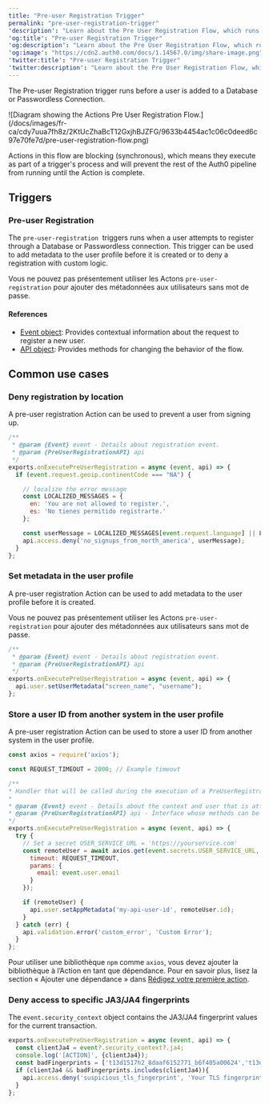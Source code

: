 ```yaml
---
title: "Pre-user Registration Trigger"
permalink: "pre-user-registration-trigger"
'description': "Learn about the Pre User Registration Flow, which runs when a user attempts to register through a Database or Passwordless connection. It can be used to add metadata to the user profile before it is created or to deny a registration."
'og:title': "Pre-user Registration Trigger"
'og:description': "Learn about the Pre User Registration Flow, which runs when a user attempts to register through a Database or Passwordless connection. It can be used to add metadata to the user profile before it is created or to deny a registration."
'og:image': "https://cdn2.auth0.com/docs/1.14567.0/img/share-image.png"
'twitter:title': "Pre-user Registration Trigger"
'twitter:description': "Learn about the Pre User Registration Flow, which runs when a user attempts to register through a Database or Passwordless connection. It can be used to add metadata to the user profile before it is created or to deny a registration."
---
```


The Pre-user Registration trigger runs before a user is added to a Database or <Tooltip href="/docs/docs/fr-ca/glossary?term=passwordless" tip="Sans mot de passe
Forme d’authentification qui ne repose pas sur un mot de passe comme premier facteur." cta="Voir le glossaire">Passwordless</Tooltip> Connection.

<Frame>![Diagram showing the Actions Pre User Registration Flow.](/docs/images/fr-ca/cdy7uua7fh8z/2KtUcZhaBcT12GxjhBJZFG/9633b4454ac1c06c0deed6c97e70fe7d/pre-user-registration-flow.png)</Frame>

Actions in this flow are blocking (synchronous), which means they execute as part of a trigger's process and will prevent the rest of the Auth0 pipeline from running until the Action is complete.

## Triggers

### Pre-user Registration

The `pre-user-registration`  triggers runs when a user attempts to register through a Database or Passwordless connection. This trigger can be used to add metadata to the user profile before it is created or to deny a registration with custom logic.

<Warning>

Vous ne pouvez pas présentement utiliser les Actons `pre-user-registration` pour ajouter des métadonnées aux utilisateurs sans mot de passe.

</Warning>

#### References

* [Event object](/docs/docs/fr-ca/customize/actions/explore-triggers/signup-and-login-triggers/pre-user-registration-trigger/pre-user-registration-event-object): Provides contextual information about the request to register a new user.
* [API object](/docs/docs/fr-ca/customize/actions/explore-triggers/signup-and-login-triggers/pre-user-registration-trigger/pre-user-registration-api-object): Provides methods for changing the behavior of the flow.

## Common use cases

### Deny registration by location

A pre-user registration Action can be used to prevent a user from signing up.

```javascript lines
/**
 * @param {Event} event - Details about registration event.
 * @param {PreUserRegistrationAPI} api
 */
exports.onExecutePreUserRegistration = async (event, api) => {
  if (event.request.geoip.continentCode === "NA") {

    // localize the error message 
    const LOCALIZED_MESSAGES = {
      en: 'You are not allowed to register.',
      es: 'No tienes permitido registrarte.'
    };

    const userMessage = LOCALIZED_MESSAGES[event.request.language] || LOCALIZED_MESSAGES['en'];
    api.access.deny('no_signups_from_north_america', userMessage);
  }
};
```

### Set metadata in the user profile

A pre-user registration Action can be used to add metadata to the user profile before it is created.

<Warning>

Vous ne pouvez pas présentement utiliser les Actons `pre-user-registration` pour ajouter des métadonnées aux utilisateurs sans mot de passe.

</Warning>

```javascript lines
/**
 * @param {Event} event - Details about registration event.
 * @param {PreUserRegistrationAPI} api
 */
exports.onExecutePreUserRegistration = async (event, api) => {
  api.user.setUserMetadata("screen_name", "username");  
};
```

### Store a user ID from another system in the user profile

A pre-user registration Action can be used to store a user ID from another system in the user profile.

```javascript lines
const axios = require('axios');

const REQUEST_TIMEOUT = 2000; // Example timeout

/**
* Handler that will be called during the execution of a PreUserRegistration flow.
*
* @param {Event} event - Details about the context and user that is attempting to register.
* @param {PreUserRegistrationAPI} api - Interface whose methods can be used to change the behavior of the signup.
*/
exports.onExecutePreUserRegistration = async (event, api) => {
  try {
    // Set a secret USER_SERVICE_URL = 'https://yourservice.com'
    const remoteUser = await axios.get(event.secrets.USER_SERVICE_URL, {
      timeout: REQUEST_TIMEOUT,
      params: {
        email: event.user.email 
      }
    });

    if (remoteUser) {
      api.user.setAppMetadata('my-api-user-id', remoteUser.id); 
    }
  } catch (err) {
    api.validation.error('custom_error', 'Custom Error');
  }
};
```

<Callout icon="file-lines" color="#0EA5E9" iconType="regular">

Pour utiliser une bibliothèque `npm` comme `axios`, vous devez ajouter la bibliothèque à l’Action en tant que dépendance. Pour en savoir plus, lisez la section « Ajouter une dépendance » dans [Rédigez votre première action](/docs/docs/fr-ca/customize/actions/write-your-first-action).

</Callout>

### Deny access to specific JA3/JA4 fingerprints

The `event.security_context` object contains the JA3/JA4 fingerprint values for the current transaction.

```javascript lines
exports.onExecutePreUserRegistration = async (event, api) => {
  const clientJa4 = event?.security_context?.ja4;
  console.log('[ACTION]', {clientJa4});
  const badFingerprints = ['t13d1517h2_8daaf6152771_b6f405a00624','t13d1516h2_8daaf6152771_d8a2da3f94cd'];
  if (clientJa4 && badFingerprints.includes(clientJa4)){
    api.access.deny('suspicious_tls_fingerprint', 'Your TLS fingerprint has been flagged as suspicious');
  }
};
```

